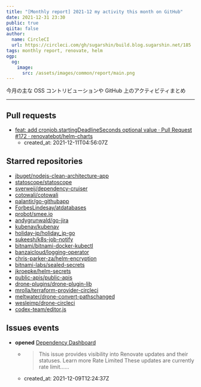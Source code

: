 ```yaml
---
title: "[Monthly report] 2021-12 my activity this month on GitHub"
date: 2021-12-31 23:30
public: true
qiita: false
author:
  name: CircleCI
  url: https://circleci.com/gh/sugarshin/build.blog.sugarshin.net/185
tags: monthly report, renovate, helm
ogp:
  og:
    image:
      src: /assets/images/common/report/main.png
---
```


今月の主な OSS コントリビューションや GitHub 上のアクティビティまとめ

***

## Pull requests

- [feat: add cronjob.startingDeadlineSeconds optional value · Pull Request #172 · renovatebot/helm-charts](https://github.com/renovatebot/helm-charts/pull/172)
  - created_at: 2021-12-11T04:56:07Z

## Starred repositories

- [jbuget/nodejs-clean-architecture-app](https://github.com/jbuget/nodejs-clean-architecture-app)
- [statoscope/statoscope](https://github.com/statoscope/statoscope)
- [sverweij/dependency-cruiser](https://github.com/sverweij/dependency-cruiser)
- [cotowali/cotowali](https://github.com/cotowali/cotowali)
- [palantir/go-githubapp](https://github.com/palantir/go-githubapp)
- [ForbesLindesay/atdatabases](https://github.com/ForbesLindesay/atdatabases)
- [probot/smee.io](https://github.com/probot/smee.io)
- [andygrunwald/go-jira](https://github.com/andygrunwald/go-jira)
- [kubenav/kubenav](https://github.com/kubenav/kubenav)
- [holiday-jp/holiday_jp-go](https://github.com/holiday-jp/holiday_jp-go)
- [sukeesh/k8s-job-notify](https://github.com/sukeesh/k8s-job-notify)
- [bitnami/bitnami-docker-kubectl](https://github.com/bitnami/bitnami-docker-kubectl)
- [banzaicloud/logging-operator](https://github.com/banzaicloud/logging-operator)
- [chris-parker-za/helm-encryption](https://github.com/chris-parker-za/helm-encryption)
- [bitnami-labs/sealed-secrets](https://github.com/bitnami-labs/sealed-secrets)
- [jkroepke/helm-secrets](https://github.com/jkroepke/helm-secrets)
- [public-apis/public-apis](https://github.com/public-apis/public-apis)
- [drone-plugins/drone-plugin-lib](https://github.com/drone-plugins/drone-plugin-lib)
- [mrolla/terraform-provider-circleci](https://github.com/mrolla/terraform-provider-circleci)
- [meltwater/drone-convert-pathschanged](https://github.com/meltwater/drone-convert-pathschanged)
- [wesleimp/drone-circleci](https://github.com/wesleimp/drone-circleci)
- [codex-team/editor.js](https://github.com/codex-team/editor.js)

## Issues events

- **opened** [Dependency Dashboard](https://github.com/sugarshin/conn/issues/4)
  - > This issue provides visibility into Renovate updates and their statuses. Learn more  Rate Limited  These updates are currently rate limit......
  - created_at: 2021-12-09T12:24:37Z
